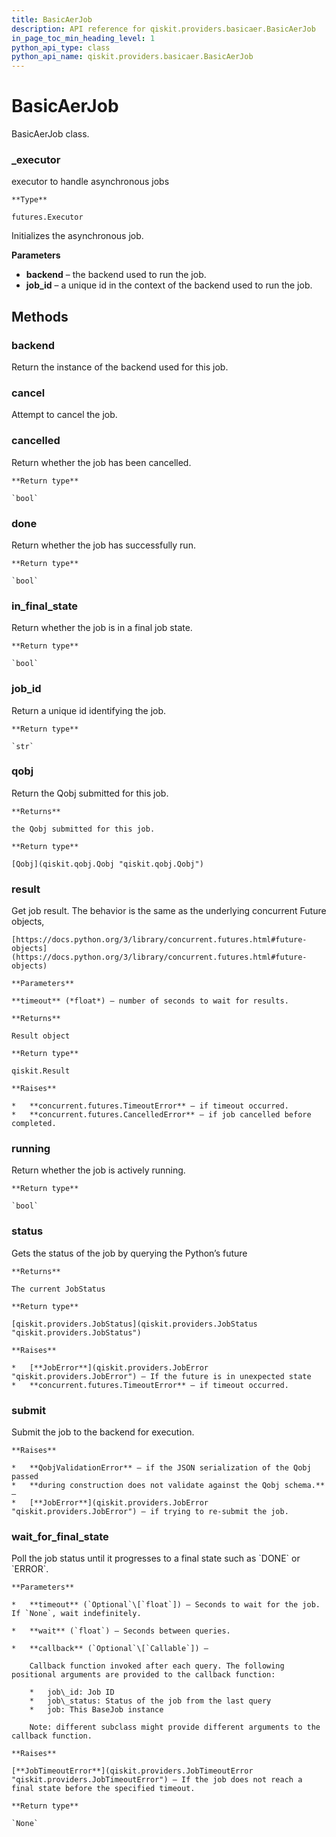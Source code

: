 ```yaml
---
title: BasicAerJob
description: API reference for qiskit.providers.basicaer.BasicAerJob
in_page_toc_min_heading_level: 1
python_api_type: class
python_api_name: qiskit.providers.basicaer.BasicAerJob
---
```


# BasicAerJob

<Class id="qiskit.providers.basicaer.BasicAerJob" isDedicatedPage={true} github="https://github.com/qiskit/qiskit/tree/stable/0.14/qiskit/providers/basicaer/basicaerjob.py" signature="BasicAerJob(backend, job_id, fn, qobj)">
  BasicAerJob class.

  ### \_executor

  <Attribute id="qiskit.providers.basicaer.BasicAerJob._executor">
    executor to handle asynchronous jobs

    **Type**

    futures.Executor
  </Attribute>

  Initializes the asynchronous job.

  **Parameters**

  *   **backend** – the backend used to run the job.
  *   **job\_id** – a unique id in the context of the backend used to run the job.

  ## Methods

  ### backend

  <Function id="qiskit.providers.basicaer.BasicAerJob.backend" signature="BasicAerJob.backend()">
    Return the instance of the backend used for this job.
  </Function>

  ### cancel

  <Function id="qiskit.providers.basicaer.BasicAerJob.cancel" signature="BasicAerJob.cancel()">
    Attempt to cancel the job.
  </Function>

  ### cancelled

  <Function id="qiskit.providers.basicaer.BasicAerJob.cancelled" signature="BasicAerJob.cancelled()">
    Return whether the job has been cancelled.

    **Return type**

    `bool`
  </Function>

  ### done

  <Function id="qiskit.providers.basicaer.BasicAerJob.done" signature="BasicAerJob.done()">
    Return whether the job has successfully run.

    **Return type**

    `bool`
  </Function>

  ### in\_final\_state

  <Function id="qiskit.providers.basicaer.BasicAerJob.in_final_state" signature="BasicAerJob.in_final_state()">
    Return whether the job is in a final job state.

    **Return type**

    `bool`
  </Function>

  ### job\_id

  <Function id="qiskit.providers.basicaer.BasicAerJob.job_id" signature="BasicAerJob.job_id()">
    Return a unique id identifying the job.

    **Return type**

    `str`
  </Function>

  ### qobj

  <Function id="qiskit.providers.basicaer.BasicAerJob.qobj" signature="BasicAerJob.qobj()">
    Return the Qobj submitted for this job.

    **Returns**

    the Qobj submitted for this job.

    **Return type**

    [Qobj](qiskit.qobj.Qobj "qiskit.qobj.Qobj")
  </Function>

  ### result

  <Function id="qiskit.providers.basicaer.BasicAerJob.result" signature="BasicAerJob.result(timeout=None)">
    Get job result. The behavior is the same as the underlying concurrent Future objects,

    [https://docs.python.org/3/library/concurrent.futures.html#future-objects](https://docs.python.org/3/library/concurrent.futures.html#future-objects)

    **Parameters**

    **timeout** (*float*) – number of seconds to wait for results.

    **Returns**

    Result object

    **Return type**

    qiskit.Result

    **Raises**

    *   **concurrent.futures.TimeoutError** – if timeout occurred.
    *   **concurrent.futures.CancelledError** – if job cancelled before completed.
  </Function>

  ### running

  <Function id="qiskit.providers.basicaer.BasicAerJob.running" signature="BasicAerJob.running()">
    Return whether the job is actively running.

    **Return type**

    `bool`
  </Function>

  ### status

  <Function id="qiskit.providers.basicaer.BasicAerJob.status" signature="BasicAerJob.status()">
    Gets the status of the job by querying the Python’s future

    **Returns**

    The current JobStatus

    **Return type**

    [qiskit.providers.JobStatus](qiskit.providers.JobStatus "qiskit.providers.JobStatus")

    **Raises**

    *   [**JobError**](qiskit.providers.JobError "qiskit.providers.JobError") – If the future is in unexpected state
    *   **concurrent.futures.TimeoutError** – if timeout occurred.
  </Function>

  ### submit

  <Function id="qiskit.providers.basicaer.BasicAerJob.submit" signature="BasicAerJob.submit()">
    Submit the job to the backend for execution.

    **Raises**

    *   **QobjValidationError** – if the JSON serialization of the Qobj passed
    *   **during construction does not validate against the Qobj schema.** –
    *   [**JobError**](qiskit.providers.JobError "qiskit.providers.JobError") – if trying to re-submit the job.
  </Function>

  ### wait\_for\_final\_state

  <Function id="qiskit.providers.basicaer.BasicAerJob.wait_for_final_state" signature="BasicAerJob.wait_for_final_state(timeout=None, wait=5, callback=None)">
    Poll the job status until it progresses to a final state such as `DONE` or `ERROR`.

    **Parameters**

    *   **timeout** (`Optional`\[`float`]) – Seconds to wait for the job. If `None`, wait indefinitely.

    *   **wait** (`float`) – Seconds between queries.

    *   **callback** (`Optional`\[`Callable`]) –

        Callback function invoked after each query. The following positional arguments are provided to the callback function:

        *   job\_id: Job ID
        *   job\_status: Status of the job from the last query
        *   job: This BaseJob instance

        Note: different subclass might provide different arguments to the callback function.

    **Raises**

    [**JobTimeoutError**](qiskit.providers.JobTimeoutError "qiskit.providers.JobTimeoutError") – If the job does not reach a final state before the specified timeout.

    **Return type**

    `None`
  </Function>
</Class>

